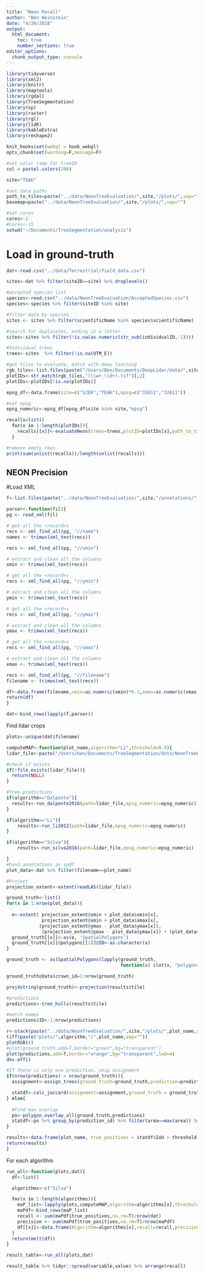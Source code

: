 ```yaml
---
title: "Neon Recall"
author: "Ben Weinstein"
date: "4/20/2018"
output: 
  html_document:
    toc: true
    number_sections: true
editor_options: 
  chunk_output_type: console
---
```


```r
library(tidyverse)
library(xml2)
library(knitr)
library(maptools)
library(rgdal)
library(TreeSegmentation)
library(sp)
library(raster)
library(rgl)
library(lidR)
library(kableExtra)
library(reshape2)

knit_hooks$set(webgl = hook_webgl)
opts_chunk$set(warning=F,message=F)

#set color ramp for treeID
col = pastel.colors(200)

site="TEAK"

#set data paths
path_to_tiles=paste("../data/NeonTreeEvaluation/",site,"/plots/",sep="")
basemap=paste("../data/NeonTreeEvaluation/",site,"/plots/",sep="")

#set cores
cores<-2
#cores<-15
setwd("~/Documents/TreeSegmentation/analysis")
```

# Load in ground-truth
```r
dat<-read.csv("../data/Terrestrial/field_data.csv")

sites<-dat %>% filter(siteID==site) %>% droplevels()

#accepted species list
species<-read.csv("../data/NeonTreeEvaluation/AcceptedSpecies.csv")
species<-species %>% filter(siteID %in% site)

#filter data by species
sites <- sites %>% filter(scientificName %in% species$scientificName)

#search for duplicates, ending in a letter
sites<-sites %>% filter(!is.na(as.numeric(str_sub(individualID,-1))))

#Individual trees
trees<-sites  %>% filter(!is.na(UTM_E))

#get tiles to evaluate, match with deep learning 
rgb_tiles<-list.files(paste("/Users/Ben/Documents/DeepLidar/data/",site,"/plots/",sep=""))
plotIDs<-str_match(rgb_tiles,"(\\w+_\\d+).tif")[,2]
plotIDs<-plotIDs[!is.na(plotIDs)]

epsg_df<-data.frame(site=c("SJER","TEAK"),epsg=c("32611","32611"))

#set epsg
epsg_numeric<-epsg_df[epsg_df$site %in% site,"epsg"]

```

```r
recalls=list()
  for(x in 1:length(plotIDs)){
    recalls[[x]]<-evaluateNeon(trees=trees,plotID=plotIDs[x],path_to_tiles=path_to_tiles,algorithm = "silva",basemap = basemap,epsg_numeric = epsg_numeric,plot_results=T)
  }

#remove empty rows
print(sum(unlist(recalls))/length(unlist(recalls)))
```

## NEON Precision

#Load XML

```r

f<-list.files(paste("../data/NeonTreeEvaluation/",site,"/annotations/",sep=""),pattern=paste(site,"_0",sep=""),full.names = T)

parser<-function(fil){
pg <- read_xml(fil)

# get all the <record>s
recs <- xml_find_all(pg, "//name")
names <- trimws(xml_text(recs))

recs <- xml_find_all(pg, "//xmin")

# extract and clean all the columns
xmin <- trimws(xml_text(recs))

# get all the <record>s
recs <- xml_find_all(pg, "//ymin")

# extract and clean all the columns
ymin <- trimws(xml_text(recs))

# get all the <record>s
recs <- xml_find_all(pg, "//ymax")

# extract and clean all the columns
ymax <- trimws(xml_text(recs))

# get all the <record>s
recs <- xml_find_all(pg, "//xmax")

# extract and clean all the columns
xmax <- trimws(xml_text(recs))

recs <- xml_find_all(pg, "//filename")
filename <- trimws(xml_text(recs))

df<-data.frame(filename,xmin=as.numeric(xmin)*0.1,xmax=as.numeric(xmax)*0.1,ymin=as.numeric(ymin)*0.1,ymax=as.numeric(ymax)*0.1,name=names)
return(df)
}

dat<-bind_rows(lapply(f,parser))
```

Find lidar crops

```r

plots<-unique(dat$filename)

computeMAP<-function(plot_name,algorithm="Li",threshold=0.5){
lidar_file<-paste("/Users/ben/Documents/TreeSegmentation/data/NeonTreeEvaluation/",site,"/plots/",str_match(plot_name,"(\\w+).tif")[,2],".laz",sep="")

#check if exists
if(!file.exists(lidar_file)){
  return(NULL)
}

#Tree predictions
if(algorithm=="Dalponte"){
  results<-run_dalponte2016(path=lidar_file,epsg_numeric=epsg_numeric)
}

if(algorithm=="Li"){
    results<-run_li2012(path=lidar_file,epsg_numeric=epsg_numeric)
}

if(algorithm=="Silva"){
    results<-run_silva2016(path=lidar_file,epsg_numeric=epsg_numeric)

}
#hand annotations as spdf
plot_data<-dat %>% filter(filename==plot_name)

#Project 
projection_extent<-extent(readLAS(lidar_file))

ground_truth<-list()
for(x in 1:nrow(plot_data)){
  
  e<-extent( projection_extent@xmin + plot_data$xmin[x],
             projection_extent@xmin + plot_data$xmax[x], 
            (projection_extent@ymax - plot_data$ymax[x]),
             (projection_extent@ymax - plot_data$ymax[x]) + (plot_data$ymax[x] - plot_data$ymin[x]) )
  ground_truth[[x]]<-as(e, 'SpatialPolygons')
  ground_truth[[x]]@polygons[[1]]@ID<-as.character(x)
}

ground_truth <- as(SpatialPolygons(lapply(ground_truth,
                                          function(x) slot(x, "polygons")[[1]])),"SpatialPolygonsDataFrame")

ground_truth@data$crown_id=1:nrow(ground_truth)

proj4string(ground_truth)<-projection(results$tile)

#predictions
predictions<-tree_hulls(results$tile)

#match names
predictions$ID<-1:nrow(predictions)

r<-stack(paste("../data/NeonTreeEvaluation/",site,"/plots/",plot_name,sep=""))
tiff(paste("plots/",algorithm,"/",plot_name,sep=""))
plotRGB(r)
#plot(ground_truth,add=T,border="green",bg="transparent")
plot(predictions,add=T,border="orange",bg="transparent",lwd=4)
dev.off()

#If there is only one prediction, skip assignment
if(nrow(predictions) > nrow(ground_truth)){
  assignment<-assign_trees(ground_truth=ground_truth,prediction=predictions)

  statdf<-calc_jaccard(assignment=assignment,ground_truth = ground_truth,prediction=predictions)
} else{
  
  #Find max overlap
  po<-polygon_overlap_all(ground_truth,predictions)
  statdf<-po %>% group_by(prediction_id) %>% filter(area==max(area)) %>% group_by(crown_id,prediction_id) %>% do(data.frame(IoU=IoU(ground_truth[.$crown_id,],predictions[.$prediction_id,])))
}

results<-data.frame(plot_name, true_positives = statdf$IoU > threshold, false_positives = statdf$IoU < threshold)
return(results)
}
```

For each algorithm

```r
run_all<-function(plots,dat){
  df<-list()

  algorithms<-c("Silva")

  for(x in 1:length(algorithms)){
    maP_list<-lapply(plots,computeMAP,algorithm=algorithms[x],threshold=0.5)
    maPdf<-bind_rows(maP_list)
    recall <- sum(maPdf$true_positives,na.rm=T)/nrow(dat)
    precision <- sum(maPdf$true_positives,na.rm=T)/nrow(maPdf)
    df[[x]]<-data.frame(Algorithm=algorithms[x],recall=recall,precision=precision)
  }
  return(melt(df))
}

result_table<-run_all(plots,dat)

result_table %>% tidyr::spread(variable,value) %>% arrange(recall)
```
